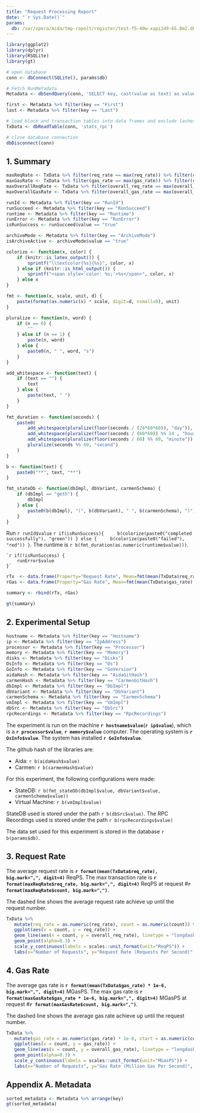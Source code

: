 ```yaml
---
title: "Request Processing Report"
date: "`r Sys.Date()`"
params:
  db: /var/opera/Aida/tmp-rapolt/register/test-f5-40w-xapi249-65.8m2.db
---
```


```r
library(ggplot2)
library(dplyr)
library(RSQLite)
library(gt)

# open database
conn <- dbConnect(SQLite(), params$db)

# Fetch RunMetadata
Metadata <- dbSendQuery(conn, 'SELECT key, cast(value as text) as value FROM metadata;') %>% dbFetch

first <- Metadata %>% filter(key == "First")
last <- Metadata %>% filter(key == "Last")

# load block and transaction tables into data frames and exclude lachesis transition block
TxData <- dbReadTable(conn, 'stats_rpc')

# close database connection
dbDisconnect(conn)
```

## ##############################################################################

## 1. Summary

```r
maxReqRate <- TxData %>% filter(req_rate == max(req_rate)) %>% filter(count == min(count)) %>% distinct(req_rate, count)
maxGasRate <- TxData %>% filter(gas_rate == max(gas_rate)) %>% filter(count == min(count)) %>% distinct(gas_rate, count)
maxOverallReqRate <- TxData %>% filter(overall_req_rate == max(overall_req_rate)) %>% filter(count == min(count)) %>% distinct(overall_req_rate, count)
maxOverallGasRate <- TxData %>% filter(overall_gas_rate == max(overall_gas_rate)) %>% filter(count == min(count)) %>% distinct(overall_gas_rate, count)

runId <- Metadata %>% filter(key == "RunId")
runSucceed <- Metadata %>% filter(key == "RunSucceed")
runtime <- Metadata %>% filter(key == "Runtime")
runError <- Metadata %>% filter(key == "RunError")
isRunSuccess <- runSucceed$value == "true"

archiveMode <- Metadata %>% filter(key == "ArchiveMode")
isArchiveActive <- archiveMode$value == "true"

colorize <- function(x, color) {
	if (knitr::is_latex_output()) {
		sprintf("\\textcolor{%s}{%s}", color, x)
	} else if (knitr::is_html_output()) {
		sprintf("<span style='color: %s;'>%s</span>", color, x)
	} else x
}

fmt <- function(x, scale, unit, d) {
	paste(format(as.numeric(x) * scale, digit=d, nsmall=0), unit)
}

pluralize <- function(n, word) {
	if (n == 0) {
		""
	} else if (n == 1) {
		paste(n, word)
	} else {
		paste0(n, " ", word, "s")
	}
}

add_whitespace <- function(text) {
	if (text == "") {
		text
	} else {
		paste(text, " ")
	}
}

fmt_duration <- function(seconds) {
	paste0(
		add_whitespace(pluralize(floor(seconds / (24*60*60)), "day")),
		add_whitespace(pluralize(floor(seconds / (60*60)) %% 24 , "hour")),
		add_whitespace(pluralize(floor(seconds / 60) %% 60, "minute")),
		pluralize(seconds %% 60, "second")
	)
}

b <- function(text) {
	paste0("**", text, "**")
}

fmt_stateDb <- function(dbImpl, dbVariant, carmenSchema) {
	if (dbImpl == "geth") {
		dbImpl
	} else {
		paste0(b(dbImpl), "(", b(dbVariant), " ", b(carmenSchema), ")")
	}
}

```

Run `r runId$value` `r if(isRunSuccess){
	b(colorize(paste0("completed successfully"), "green"))
} else {
	b(colorize(paste0("failed"), "red"))
}`. The runtime is `r b(fmt_duration(as.numeric(runtime$value)))`.

    `r if(!isRunSuccess) {
        runError$value
    }`

```r
rTx  <- data.frame(Property="Request Rate", Mean=fmt(mean(TxData$req_rate), 1, "ReqPS", 4), Max=fmt(max(TxData$req_rate), 1, "ReqPS", 4))
rGas <- data.frame(Property="Gas Rate", Mean=fmt(mean(TxData$gas_rate), 1e-6, "MGasPS", 4), Max=fmt(max(TxData$gas_rate), 1e-6, "MGasPS", 4))

summary <- rbind(rTx, rGas)

gt(summary)
```


## ##############################################################################

## 2. Experimental Setup

```r
hostname <- Metadata %>% filter(key == "Hostname")
ip <- Metadata %>% filter(key == "IpAddress")
processor <- Metadata %>% filter(key == "Processor")
memory <- Metadata %>% filter(key == "Memory")
disks <- Metadata %>% filter(key == "Disks")
OsInfo <- Metadata %>% filter(key == "Os")
GoInfo <- Metadata %>% filter(key == "GoVersion")
aidaHash <- Metadata %>% filter(key == "AidaGitHash")
carmenHash <- Metadata %>% filter(key == "CarmenGitHash")
dbImpl <- Metadata %>% filter(key == "DbImpl")
dbVariant <- Metadata %>% filter(key == "DbVariant")
carmenSchema <- Metadata %>% filter(key == "CarmenSchema")
vmImpl <- Metadata %>% filter(key == "VmImpl")
dbSrc <- Metadata %>% filter(key == "DbSrc")
rpcRecordings <- Metadata %>% filter(key == "RpcRecordings")


```

The experiment is run on the machine **`r hostname$value`**(**`r ip$value`**), which is a **`r processor$value`**, **`r memory$value`** computer.
The operating system is **`r OsInfo$value`**.
The system has installed **`r GoInfo$value`**.

The github hash of the libraries are:

* Aida: `r b(aidaHash$value)`
* Carmen: `r b(carmenHash$value)`

For this experiment, the following configurations were made:

* StateDB: `r b(fmt_stateDb(dbImpl$value, dbVariant$value, carmenSchema$value))`
* Virtual Machine: `r b(vmImpl$value)`

StateDB used is stored under the path `r b(dbSrc$value)`. The RPC Recordings used is stored under the path `r b(rpcRecordings$value)`

The data set used for this experiment is stored in the database `r b(params$db)`.

## ##############################################################################

## 3. Request Rate

The average request rate is **`r format(mean(TxData$req_rate), big.mark=",", digit=4)`** ReqPS. The max transaction rate  is **`r format(maxReqRate$req_rate, big.mark=",", digit=4)`** ReqPS at request #**`r format(maxReqRate$count, big.mark=",")`**.

The dashed line shows the average request rate achieve up until the request number.

```r
TxData %>%
   mutate(req_rate = as.numeric(req_rate), count = as.numeric(count)) %>%
   ggplot(aes(x = count, y = req_rate)) +
   geom_line(aes(x = count, y = overall_req_rate), linetype = "longdash", color = "tomato") +
   geom_point(alpha=0.3) +
   scale_y_continuous(labels = scales::unit_format(unit="ReqPS")) +
   labs(x="Number of Requests", y="Request Rate (Requests Per Second)", title="Request Rate")
```

## ##############################################################################

## 4. Gas Rate

The average gas rate is **`r format(mean(TxData$gas_rate) * 1e-6, big.mark=",", digit=4)`** MGasPS. The max gas rate  is **`r format(maxGasRate$gas_rate * 1e-6, big.mark=",", digit=4)`** MGasPS at request #**`r format(maxGasRate$count, big.mark=",")`**.

The dashed line shows the average gas rate achieve up until the request number.

```r
TxData %>%
   mutate(gas_rate = as.numeric(gas_rate) * 1e-6, start = as.numeric(count), overall_gas_rate = as.numeric(overall_gas_rate) * 1e-6) %>%
   ggplot(aes(x = count, y = gas_rate)) +
   geom_line(aes(x = count, y = overall_gas_rate), linetype = "longdash", color = "tomato") +
   geom_point(alpha=0.3) +
   scale_y_continuous(labels = scales::unit_format(unit="MGasPS")) +
   labs(x="Number of Requests", y="Gas Rate (Million Gas Per Second)", title="Gas Rate")
```

## ##############################################################################

## Appendix A. Metadata

```r
sorted_metadata <- Metadata %>% arrange(key)
gt(sorted_metadata)

```
